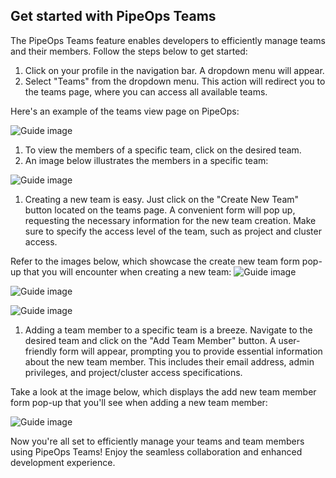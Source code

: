 ## Get started with PipeOps Teams

The PipeOps Teams feature enables developers to efficiently manage teams and their members. Follow the steps below to get started:

1. Click on your profile in the navigation bar. A dropdown menu will appear.
2. Select "Teams" from the dropdown menu. This action will redirect you to the teams page, where you can access all available teams.

Here's an example of the teams view page on PipeOps:

![Guide image](/assets/team/team_view1.png)

1. To view the members of a specific team, click on the desired team.
2. An image below illustrates the members in a specific team:

![Guide image](/assets/team/team_view2.png)

1. Creating a new team is easy. Just click on the "Create New Team" button located on the teams page. A convenient form will pop up, requesting the necessary information for the new team creation. Make sure to specify the access level of the team, such as project and cluster access.

Refer to the images below, which showcase the create new team form pop-up that you will encounter when creating a new team:
![Guide image](/assets/team/create_team.png)

![Guide image](/assets/team/select_team_cluster.png)

![Guide image](/assets/team/select_team_project.png)

1. Adding a team member to a specific team is a breeze. Navigate to the desired team and click on the "Add Team Member" button. A user-friendly form will appear, prompting you to provide essential information about the new team member. This includes their email address, admin privileges, and project/cluster access specifications.

Take a look at the image below, which displays the add new team member form pop-up that you'll see when adding a new team member:

![Guide image](/assets/team/add_member.png)

Now you're all set to efficiently manage your teams and team members using PipeOps Teams! Enjoy the seamless collaboration and enhanced development experience.















